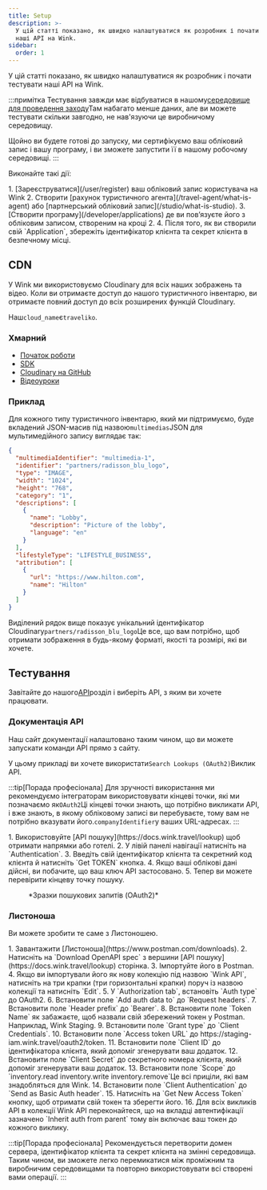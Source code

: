 ```yaml
---
title: Setup
description: >-
  У цій статті показано, як швидко налаштуватися як розробник і почати тестувати
  наші API на Wink.
sidebar:
  order: 1
---
```


У цій статті показано, як швидко налаштуватися як розробник і почати тестувати наші API на Wink.

:::примітка
Тестування завжди має відбуватися в нашому[середовище для проведення заходу](/getting-started/environments)Там набагато менше даних, але ви можете тестувати скільки завгодно, не нав'язуючи це виробничому середовищу.

Щойно ви будете готові до запуску, ми сертифікуємо ваш обліковий запис і вашу програму, і ви зможете запустити її в нашому робочому середовищі.
:::

Виконайте такі дії:

<Steps>
  1. [Зареєструватися](/user/register) ваш обліковий запис користувача на Wink
  2. Створити [рахунок туристичного агента](/travel-agent/what-is-agent) або [партнерський обліковий запис](/studio/what-is-studio).
  3. [Створити програму](/developer/applications) де ви пов’язуєте його з обліковим записом, створеним на кроці 2.
  4. Після того, як ви створили свій `Application`, збережіть ідентифікатор клієнта та секрет клієнта в безпечному місці.
</Steps>


## CDN

У Wink ми використовуємо Cloudinary для всіх наших зображень та відео. Коли ви отримаєте доступ до нашого туристичного інвентарю, ви отримаєте повний доступ до всіх розширених функцій Cloudinary.

Наш`cloud_name`є`traveliko`.

### Хмарний

* [Початок роботи](https://cloudinary.com/documentation/dev_kickstart)
* [SDK](https://cloudinary.com/documentation/cloudinary_sdks)
* [Cloudinary на GitHub](https://github.com/cloudinary)
* [Відеоуроки](https://cloudinary.com/documentation/cloudinary_sdks_tutorials)

### Приклад

Для кожного типу туристичного інвентарю, який ми підтримуємо, буде вкладений JSON-масив під назвою`multimedias`JSON для мультимедійного запису виглядає так:

```json {3}
{
  "multimediaIdentifier": "multimedia-1",
  "identifier": "partners/radisson_blu_logo",
  "type": "IMAGE",
  "width": "1024",
  "height": "768",
  "category": "1",
  "descriptions": [
    {
      "name": "Lobby",
      "description": "Picture of the lobby",
      "language": "en"
    }
  ],
  "lifestyleType": "LIFESTYLE_BUSINESS",
  "attribution": [
    {
      "url": "https://www.hilton.com",
      "name": "Hilton"
    }
  ]
}
```

Виділений рядок вище показує унікальний ідентифікатор Cloudinary`partners/radisson_blu_logo`Це все, що вам потрібно, щоб отримати зображення в будь-якому форматі, якості та розмірі, які ви хочете.

## Тестування

Завітайте до нашого[API](/developer/apis)розділ і виберіть API, з яким ви хочете працювати.

### Документація API

Наш сайт документації налаштовано таким чином, що ви можете запускати команди API прямо з сайту.

У цьому прикладі ви хочете використати`Search Lookups (OAuth2)`Виклик API.

:::tip\[Порада професіонала]
Для зручності використання ми рекомендуємо інтеграторам використовувати кінцеві точки, які ми позначаємо як`OAuth2`Ці кінцеві точки знають, що потрібно викликати API, і вже знають, в якому обліковому записі ви перебуваєте, тому вам не потрібно вказувати його.`companyIdentifier`у ваших URL-адресах.
:::

<Steps>
  1. Використовуйте [API пошуку](https://docs.wink.travel/lookup) щоб отримати напрямки або готелі.
  2. У лівій панелі навігації натисніть на `Authentication`.
  3. Введіть свій ідентифікатор клієнта та секретний код клієнта й натисніть `Get TOKEN` кнопка.
  4. Якщо ваші облікові дані дійсні, ви побачите, що ваш ключ API застосовано.
  5. Тепер ви можете перевірити кінцеву точку пошуку.
</Steps>


<figure>
  <CloudinaryImage width="700" height="265" resize="scale" quality="best" alt="Кінцева точка API пошуку" src="academy/lookup-api-call" errorImage="noimage_opaque_nyrtl0.png" />

  <figcaption>*Зразки пошукових запитів (OAuth2)*</figcaption>
</figure>


### Листоноша

Ви можете зробити те саме з Листоношею.

<Steps>
  1. Завантажити [Листоноша](https://www.postman.com/downloads).
  2. Натисніть на `Download OpenAPI spec` з вершини [API пошуку](https://docs.wink.travel/lookup) сторінка.
  3. Імпортуйте його в Postman.
  4. Якщо ви імпортували його як нову колекцію під назвою `Wink API`, натисніть на три крапки (три горизонтальні крапки) поруч із назвою колекції та натисніть `Edit`.
  5. У `Authorization tab`, встановіть `Auth type` до OAuth2.
  6. Встановити поле `Add auth data to` до `Request headers`.
  7. Встановити поле `Header prefix` до `Bearer`.
  8. Встановити поле `Token Name` як забажаєте, щоб назвали свій збережений токен у Postman. Наприклад, Wink Staging.
  9. Встановити поле `Grant type` до `Client Credentials`.
  10. Встановити поле `Access token URL` до https://staging-iam.wink.travel/oauth2/token.
  11. Встановити поле `Client ID` до ідентифікатора клієнта, який допоміг згенерувати ваш додаток.
  12. Встановити поле `Client Secret` до секретного номера клієнта, який допоміг згенерувати ваш додаток.
  13. Встановити поле `Scope` до `inventory.read inventory.write inventory.remove`Це всі приціли, які вам знадобляться для Wink.
  14. Встановити поле `Client Authentication` до `Send as Basic Auth header`.
  15. Натисніть на `Get New Access Token` кнопку, щоб отримати свій токен та зберегти його.
  16. Для всіх викликів API в колекції Wink API переконайтеся, що на вкладці автентифікації зазначено `Inherit auth from parent` тому він включає ваш токен до кожного виклику.
</Steps>


:::tip\[Порада професіонала]
Рекомендується перетворити домен сервера, ідентифікатор клієнта та секрет клієнта на змінні середовища. Таким чином, ви зможете легко перемикатися між проміжним та виробничим середовищами та повторно використовувати всі створені вами операції.
:::

